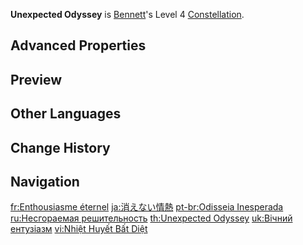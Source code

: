 {{Constellation Infobox
|image       = Constellation Unexpected Odyssey.png
|description = Using a [[Strike of Fortune|Normal Attack]] as the second attack of [[Passion Overload]]'s Charge Level 1 will perform a follow-up attack.<br>This additional attack does 135% of the second attack's DMG.
|level       = 4
|character   = Bennett
|scale_att1  = Elemental Skill
|utility1    = Effect Triggered by Normal Attack Use
}}
'''Unexpected Odyssey''' is [[Bennett]]'s Level 4 [[Constellation]].

==Advanced Properties==
{{Advanced Properties
|title   = Additional Attack
|gu      = 1U
|icdtag  = none
|poise   = 100
|impulse = 6
}}

==Preview==
{{Preview
|file1    = Constellation Unexpected Odyssey 1
|caption1 = Without the Normal Attack

|file2    = Constellation Unexpected Odyssey 2
|caption2 = With the Normal Attack
}}

==Other Languages==
{{Other Languages
|en      = Unexpected Odyssey
|zhs     = 热情不灭
|zhs_rm  = Rèqíng bù miè
|zht     = 熱情不滅
|zht_rm  = Rèqíng bù miè
|zh_tl   = Undying Enthusiasm
|ja      = 消えない情熱
|ja_rm   = Kienai Jounetsu
|ja_tl   = Undying Enthusiasm
|ko      = 사그러들지 않는 열정
|ko_tl   = Unquenchable Passion
|es      = Calidez inagotable
|es_tl   = Inexhaustible Warmth
|fr      = Enthousiasme éternel
|fr_tl   = Undying Enthusiasm
|ru      = Несгораемая решительность
|ru_tl   = Incombustible Resolution
|th      = Unexpected Odyssey
|vi      = Nhiệt Huyết Bất Diệt
|vi_tl   = Undying Enthusiasm
|de      = Unerschütterlichkeit
|de_tl   = Imperturbability
|id      = Unexpected Odyssey
|pt      = Odisseia Inesperada
|pt_tl   = Unexpected Odyssey
|tr      = Beklenmedik Seyahat
|tr_tl   = Unexpected Journey
|it      = Odissea inaspettata
|it_tl   = 
}}

==Change History==
{{Change History|1.0}}

==Navigation==
{{Talent Navbox|Bennett}}

[[fr:Enthousiasme éternel]]
[[ja:消えない情熱]]
[[pt-br:Odisseia Inesperada]]
[[ru:Несгораемая решительность]]
[[th:Unexpected Odyssey]]
[[uk:Вічний ентузіазм]]
[[vi:Nhiệt Huyết Bất Diệt]]